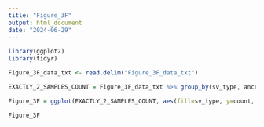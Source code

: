 ```yaml
---
title: "Figure_3F"
output: html_document
date: "2024-06-29"
---
```


```r
library(ggplot2)
library(tidyr)
```

```r
Figure_3F_data_txt <- read.delim("Figure_3F_data_txt")
```

```r
EXACTLY_2_SAMPLES_COUNT = Figure_3F_data_txt %>% group_by(sv_type, ancestry) %>% summarise(count = n())
```

```r
Figure_3F = ggplot(EXACTLY_2_SAMPLES_COUNT, aes(fill=sv_type, y=count, x=ancestry)) + geom_bar(position = "stack", stat = "identity") +  coord_flip() + xlim("EUR_SAS", "EAS_SAS", "EAS_EUR", "AMR_SAS", "AMR_EUR", "AMR_EAS", "AFR_SAS", "AFR_EUR", "AFR_EAS", "AFR_AMR", "SAS_SAS", "EUR_EUR", "EAS_EAS", "AMR_AMR", "AFR_AFR")

Figure_3F
```

